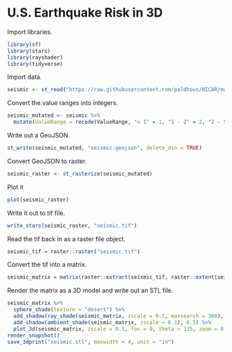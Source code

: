 # U.S. Earthquake Risk in 3D

Import libraries.

```r
library(sf)
library(stars)
library(rayshader)
library(tidyverse)
```

Import data.

```r
seismic <- st_read("https://raw.githubusercontent.com/paldhous/NICAR/master/2022/r-sf-mapping-geo-analysis/seismic.geojson")
```

Convert the value ranges into integers.

```r
seismic_mutated <- seismic %>%
  mutate(ValueRange = recode(ValueRange, "< 1" = 1, "1 - 2" = 2, "2 - 5" = 5, "5 - 10" = 10, "10 - 14" = 14))
```

Write out a GeoJSON.

```r
st_write(seismic_mutated, "seismic.geojson", delete_dsn = TRUE)
```

Convert GeoJSON to raster.

```r
seismic_raster <- st_rasterize(seismic_mutated)
```

Plot it

```r
plot(seismic_raster)
```

Write it out to tif file.

```r
write_stars(seismic_raster, "seismic.tif")
```

Read the tif back in as a raster file object.

```r
seismic_tif = raster::raster("seismic.tif")
```

Convert the tif into a matrix.

```r
seismic_matrix = matrix(raster::extract(seismic_tif, raster::extent(seismic_tif)), nrow = ncol(seismic_tif), ncol = nrow(seismic_tif))
```

Render the matrix as a 3D model and write out an STL file.

```r
seismic_matrix %>%
  sphere_shade(texture = "desert") %>%
  add_shadow(ray_shade(seismic_matrix, zscale = 0.1, maxsearch = 300), 0.45) %>% 
  add_shadow(ambient_shade(seismic_matrix, zscale = 0.1), 0.5) %>%
  plot_3d(seismic_matrix, zscale = 0.1, fov = 0, theta = 135, zoom = 0.85, phi = 25, windowsize = c(1000, 800))
render_snapshot()
save_3dprint("seismic.stl", maxwidth = 4, unit = "in")
```